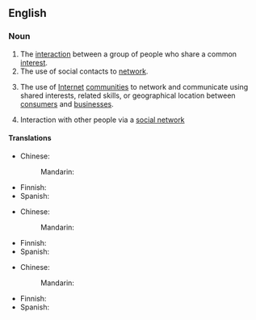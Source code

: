==English==

===Noun===
{{en-noun|-}}

# The [[interaction]] between a group of people who share a common [[interest]].
# The use of social contacts to [[network]].
# {{lb|en|Internet|business}} The use of [[Internet]] [[community|communities]] to network and communicate using shared interests, related skills, or geographical location between [[consumers]] and [[businesses]].
# {{lb|en|Internet}} Interaction with other people via a [[social network]]

====Translations====
{{trans-top|interaction between a group of people}}
* Chinese:
*: Mandarin: {{t-needed|cmn}}
{{trans-mid}}
* Finnish: {{t|fi|verkottuminen}}
* Spanish: {{t-needed|es}}
{{trans-bottom}}

{{trans-top|use of social contacts to network}}
* Chinese:
*: Mandarin: {{t-needed|cmn}}
{{trans-mid}}
* Finnish: {{t|fi|verkottuminen}}
* Spanish: {{t-needed|es}}
{{trans-bottom}}

{{trans-top|use of Internet communities}}
* Chinese:
*: Mandarin: {{t-needed|cmn}}
{{trans-mid}}
* Finnish: {{t|fi|verkottuminen}}
* Spanish: {{t-needed|es}}
{{trans-bottom}}